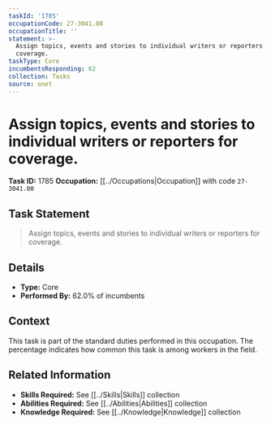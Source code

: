 ```yaml
---
taskId: '1785'
occupationCode: 27-3041.00
occupationTitle: ''
statement: >-
  Assign topics, events and stories to individual writers or reporters for
  coverage.
taskType: Core
incumbentsResponding: 62
collection: Tasks
source: onet
---
```

# Assign topics, events and stories to individual writers or reporters for coverage.

**Task ID:** 1785
**Occupation:** [[../Occupations|Occupation]] with code `27-3041.00`

## Task Statement

> Assign topics, events and stories to individual writers or reporters for coverage.

## Details

- **Type:** Core
- **Performed By:** 62.0% of incumbents

## Context

This task is part of the standard duties performed in this occupation. The percentage indicates how common this task is among workers in the field.

## Related Information

- **Skills Required:** See [[../Skills|Skills]] collection
- **Abilities Required:** See [[../Abilities|Abilities]] collection
- **Knowledge Required:** See [[../Knowledge|Knowledge]] collection
